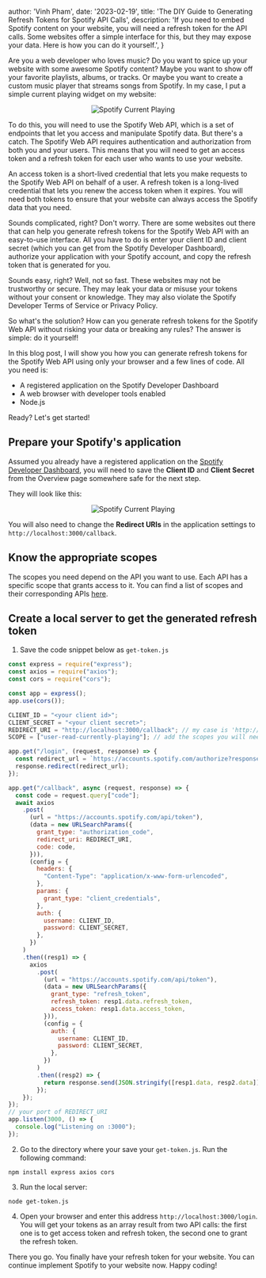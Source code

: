 
  author: 'Vinh Pham',
  date: '2023-02-19',
  title: 'The DIY Guide to Generating Refresh Tokens for Spotify API Calls',
  description:
  'If you need to embed Spotify content on your website, you will need a refresh token for the API calls. Some websites offer a simple interface for this, but they may expose your data. Here is how you can do it yourself.',
}


Are you a web developer who loves music? Do you want to spice up your website with some awesome Spotify content? Maybe you want to show off your favorite playlists, albums, or tracks. Or maybe you want to create a custom music player that streams songs from Spotify. In my case, I put a simple current playing widget on my website:

<center><Image src={currentPlaying} alt="Spotify Current Playing" /></center>

To do this, you will need to use the Spotify Web API, which is a set of endpoints that let you access and manipulate Spotify data. But there's a catch. The Spotify Web API requires authentication and authorization from both you and your users. This means that you will need to get an access token and a refresh token for each user who wants to use your website.

An access token is a short-lived credential that lets you make requests to the Spotify Web API on behalf of a user. A refresh token is a long-lived credential that lets you renew the access token when it expires. You will need both tokens to ensure that your website can always access the Spotify data that you need.

Sounds complicated, right? Don't worry. There are some websites out there that can help you generate refresh tokens for the Spotify Web API with an easy-to-use interface. All you have to do is enter your client ID and client secret (which you can get from the Spotify Developer Dashboard), authorize your application with your Spotify account, and copy the refresh token that is generated for you.

Sounds easy, right? Well, not so fast. These websites may not be trustworthy or secure. They may leak your data or misuse your tokens without your consent or knowledge. They may also violate the Spotify Developer Terms of Service or Privacy Policy.

So what's the solution? How can you generate refresh tokens for the Spotify Web API without risking your data or breaking any rules? The answer is simple: do it yourself!

In this blog post, I will show you how you can generate refresh tokens for the Spotify Web API using only your browser and a few lines of code. All you need is:

- A registered application on the Spotify Developer Dashboard
- A web browser with developer tools enabled
- Node.js

Ready? Let's get started!

## Prepare your Spotify's application
Assumed you already have a registered application on the [Spotify Developer Dashboard](https://developer.spotify.com), you will need to save the **Client ID** and **Client Secret** from the Overview page somewhere safe for the next step.

They will look like this:
<center><Image src={clientIdSecret} alt="Spotify Current Playing" /></center>

You will also need to change the **Redirect URIs** in the application settings to `http://localhost:3000/callback`.

## Know the appropriate scopes
The scopes you need depend on the API you want to use. Each API has a specific scope that grants access to it. You can find a list of scopes and their corresponding APIs [here](https://developer.spotify.com/documentation/general/guides/authorization/scopes/).

## Create a local server to get the generated refresh token
1. Save the code snippet below as `get-token.js`
```javascript
const express = require("express");
const axios = require("axios");
const cors = require("cors");

const app = express();
app.use(cors());

CLIENT_ID = "<your client id>";
CLIENT_SECRET = "<your client secret>";
REDIRECT_URI = "http://localhost:3000/callback"; // my case is 'http://localhost:3000/callback'
SCOPE = ["user-read-currently-playing"]; // add the scopes you will need for your API calls

app.get("/login", (request, response) => {
  const redirect_url = `https://accounts.spotify.com/authorize?response_type=code&client_id=${CLIENT_ID}&scope=${SCOPE}&state=123456&redirect_uri=${REDIRECT_URI}&prompt=consent`;
  response.redirect(redirect_url);
});

app.get("/callback", async (request, response) => {
  const code = request.query["code"];
  await axios
    .post(
      (url = "https://accounts.spotify.com/api/token"),
      (data = new URLSearchParams({
        grant_type: "authorization_code",
        redirect_uri: REDIRECT_URI,
        code: code,
      })),
      (config = {
        headers: {
          "Content-Type": "application/x-www-form-urlencoded",
        },
        params: {
          grant_type: "client_credentials",
        },
        auth: {
          username: CLIENT_ID,
          password: CLIENT_SECRET,
        },
      })
    )
    .then((resp1) => {
      axios
        .post(
          (url = "https://accounts.spotify.com/api/token"),
          (data = new URLSearchParams({
            grant_type: "refresh_token",
            refresh_token: resp1.data.refresh_token,
            access_token: resp1.data.access_token,
          })),
          (config = {
            auth: {
              username: CLIENT_ID,
              password: CLIENT_SECRET,
            },
          })
        )
        .then((resp2) => {
          return response.send(JSON.stringify([resp1.data, resp2.data]));
        });
    });
});
// your port of REDIRECT_URI
app.listen(3000, () => {
  console.log("Listening on :3000");
});
```

2. Go to the directory where your save your `get-token.js`. Run the following command:
```shell
npm install express axios cors
```

3. Run the local server:
```shell
node get-token.js
```

4. Open your browser and enter this address `http://localhost:3000/login`. You will get your tokens as an array result from two API calls: the first one is to get access token and refresh token, the second one to grant the refresh token.

There you go. You finally have your refresh token for your website. You can continue implement Spotify to your website now. Happy coding!